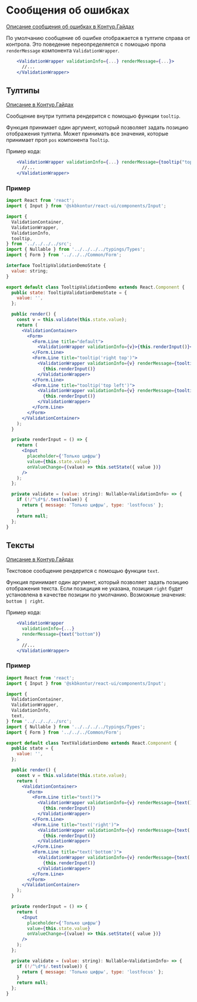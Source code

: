 
<Meta of={DocsStories} />

# Сообщения об ошибках

[Описание сообщения об ошибках в Контур.Гайдах](https://guides.kontur.ru/principles/validation/#Soobscheniya_ob_oshibkah)

По умолчанию сообщение об ошибке отображается в тултипе справа от контрола.
Это поведение переопределяется с помощью пропа `renderMessage` компонента `ValidationWrapper`.

```jsx static
    <ValidationWrapper validationInfo={...} renderMessage={...}>
      //...
    </ValidationWrapper>
```

## Тултипы

[Описание в Контур.Гайдах](https://guides.kontur.ru/principles/validation/#Tultipi)

Сообщение внутри тултипа рендерится с помощью функции `tooltip`.

Функция принимает один аргумент, который позволяет задать позицию отображения тултипа. Может принимать все значения, которые принимает проп `pos` компонента `Tooltip`.

Пример кода:

```jsx static
    <ValidationWrapper validationInfo={...} renderMessage={tooltip("top left")}>
      //...
    </ValidationWrapper>
```

### Пример

<Story of={DocsStories.TooltipValidation}></Story>

```jsx static
import React from 'react';
import { Input } from '@skbkontur/react-ui/components/Input';

import {
  ValidationContainer,
  ValidationWrapper,
  ValidationInfo,
  tooltip,
} from '../../../../src';
import { Nullable } from '../../../../typings/Types';
import { Form } from '../../../Common/Form';

interface TooltipValidationDemoState {
  value: string;
}

export default class TooltipValidationDemo extends React.Component {
  public state: TooltipValidationDemoState = {
    value: '',
  };

  public render() {
    const v = this.validate(this.state.value);
    return (
      <ValidationContainer>
        <Form>
          <Form.Line title="default">
            <ValidationWrapper validationInfo={v}>{this.renderInput()}</ValidationWrapper>
          </Form.Line>
          <Form.Line title="tooltip('right top')">
            <ValidationWrapper validationInfo={v} renderMessage={tooltip('right top')}>
              {this.renderInput()}
            </ValidationWrapper>
          </Form.Line>
          <Form.Line title="tooltip('top left')">
            <ValidationWrapper validationInfo={v} renderMessage={tooltip('top left')}>
              {this.renderInput()}
            </ValidationWrapper>
          </Form.Line>
        </Form>
      </ValidationContainer>
    );
  }

  private renderInput = () => {
    return (
      <Input
        placeholder={'Только цифры'}
        value={this.state.value}
        onValueChange={(value) => this.setState({ value })}
      />
    );
  };

  private validate = (value: string): Nullable<ValidationInfo> => {
    if (!/^\d*$/.test(value)) {
      return { message: 'Только цифры', type: 'lostfocus' };
    }
    return null;
  };
}
```

## Тексты

[Описание в Контур.Гайдах](https://guides.kontur.ru/principles/validation/#Krasnie_teksti_na_stranitse)

Текстовое сообщение рендерится с помощью функции `text`.

Функция принимает один аргумент, который позволяет задать позицию отображения текста. Если позициция не указана, позиция `right` будет установлена в качестве позиции по умолчанию. Возможные значения: `bottom | right`.

Пример кода:

```jsx static
    <ValidationWrapper
      validationInfo={...}
      renderMessage={text("bottom")}
    >
      //...
    </ValidationWrapper>
```

### Пример

<Story of={DocsStories.TextValidation}></Story>

```jsx static
import React from 'react';
import { Input } from '@skbkontur/react-ui/components/Input';

import {
  ValidationContainer,
  ValidationWrapper,
  ValidationInfo,
  text,
} from '../../../../src';
import { Nullable } from '../../../../typings/Types';
import { Form } from '../../../Common/Form';

export default class TextValidationDemo extends React.Component {
  public state = {
    value: '',
  };

  public render() {
    const v = this.validate(this.state.value);
    return (
      <ValidationContainer>
        <Form>
          <Form.Line title="text()">
            <ValidationWrapper validationInfo={v} renderMessage={text()}>
              {this.renderInput()}
            </ValidationWrapper>
          </Form.Line>
          <Form.Line title="text('right')">
            <ValidationWrapper validationInfo={v} renderMessage={text('right')}>
              {this.renderInput()}
            </ValidationWrapper>
          </Form.Line>
          <Form.Line title="text('bottom')">
            <ValidationWrapper validationInfo={v} renderMessage={text('bottom')}>
              {this.renderInput()}
            </ValidationWrapper>
          </Form.Line>
        </Form>
      </ValidationContainer>
    );
  }

  private renderInput = () => {
    return (
      <Input
        placeholder={'Только цифры'}
        value={this.state.value}
        onValueChange={(value) => this.setState({ value })}
      />
    );
  };

  private validate = (value: string): Nullable<ValidationInfo> => {
    if (!/^\d*$/.test(value)) {
      return { message: 'Только цифры', type: 'lostfocus' };
    }
    return null;
  };
}
```
